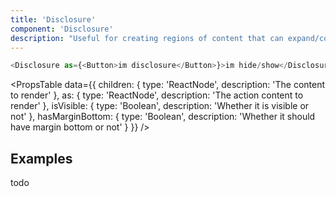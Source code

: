 ```yaml
---
title: 'Disclosure'
component: 'Disclosure'
description: "Useful for creating regions of content that can expand/collapse. It helps to hide content that's not immediately relevant to the user."
---
```


```js live
<Disclosure as={<Button>im disclosure</Button>}>im hide/show</Disclosure>
```

<PropsTable
  data={{
    children: {
      type: 'ReactNode',
      description: 'The content to render'
    },
    as: {
      type: 'ReactNode',
      description: 'The action content to render'
    },
    isVisible: {
      type: 'Boolean',
      description: 'Whether it is visible or not'
    },
    hasMarginBottom: {
      type: 'Boolean',
      description: 'Whether it should have margin bottom or not'
    }
  }}
/>

## Examples

todo
